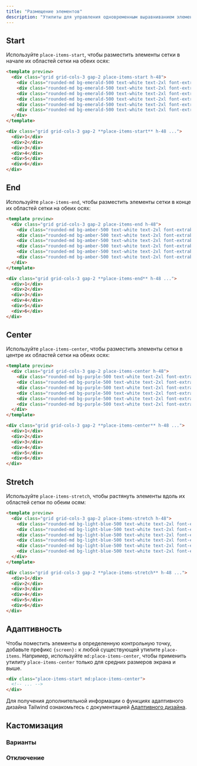 ```yaml
---
title: "Размещение элементов"
description: "Утилиты для управления одновременным выравниванием элементов."
---
```




## Start

Используйте `place-items-start`, чтобы разместить элементы сетки в начале их областей сетки на обеих осях:

```html emerald
<template preview>
  <div class="grid grid-cols-3 gap-2 place-items-start h-48">
    <div class="rounded-md bg-emerald-500 text-white text-2xl font-extrabold flex items-center justify-center h-16 w-16">1</div>
    <div class="rounded-md bg-emerald-500 text-white text-2xl font-extrabold flex items-center justify-center h-16 w-16">2</div>
    <div class="rounded-md bg-emerald-500 text-white text-2xl font-extrabold flex items-center justify-center h-16 w-16">3</div>
    <div class="rounded-md bg-emerald-500 text-white text-2xl font-extrabold flex items-center justify-center h-16 w-16">4</div>
    <div class="rounded-md bg-emerald-500 text-white text-2xl font-extrabold flex items-center justify-center h-16 w-16">5</div>
    <div class="rounded-md bg-emerald-500 text-white text-2xl font-extrabold flex items-center justify-center h-16 w-16">6</div>
  </div>
</template>

<div class="grid grid-cols-3 gap-2 **place-items-start** h-48 ...">
  <div>1</div>
  <div>2</div>
  <div>3</div>
  <div>4</div>
  <div>5</div>
  <div>6</div>
</div>
```

## End

Используйте `place-items-end`, чтобы разместить элементы сетки в конце их областей сетки на обеих осях:

```html amber
<template preview>
  <div class="grid grid-cols-3 gap-2 place-items-end h-48">
    <div class="rounded-md bg-amber-500 text-white text-2xl font-extrabold flex items-center justify-center h-16 w-16">1</div>
    <div class="rounded-md bg-amber-500 text-white text-2xl font-extrabold flex items-center justify-center h-16 w-16">2</div>
    <div class="rounded-md bg-amber-500 text-white text-2xl font-extrabold flex items-center justify-center h-16 w-16">3</div>
    <div class="rounded-md bg-amber-500 text-white text-2xl font-extrabold flex items-center justify-center h-16 w-16">4</div>
    <div class="rounded-md bg-amber-500 text-white text-2xl font-extrabold flex items-center justify-center h-16 w-16">5</div>
    <div class="rounded-md bg-amber-500 text-white text-2xl font-extrabold flex items-center justify-center h-16 w-16">6</div>
  </div>
</template>

<div class="grid grid-cols-3 gap-2 **place-items-end** h-48 ...">
  <div>1</div>
  <div>2</div>
  <div>3</div>
  <div>4</div>
  <div>5</div>
  <div>6</div>
</div>
```

## Center

Используйте `place-items-center`, чтобы разместить элементы сетки в центре их областей сетки на обеих осях:

```html purple
<template preview>
  <div class="grid grid-cols-3 gap-2 place-items-center h-48">
    <div class="rounded-md bg-purple-500 text-white text-2xl font-extrabold flex items-center justify-center h-16 w-16">1</div>
    <div class="rounded-md bg-purple-500 text-white text-2xl font-extrabold flex items-center justify-center h-16 w-16">2</div>
    <div class="rounded-md bg-purple-500 text-white text-2xl font-extrabold flex items-center justify-center h-16 w-16">3</div>
    <div class="rounded-md bg-purple-500 text-white text-2xl font-extrabold flex items-center justify-center h-16 w-16">4</div>
    <div class="rounded-md bg-purple-500 text-white text-2xl font-extrabold flex items-center justify-center h-16 w-16">5</div>
    <div class="rounded-md bg-purple-500 text-white text-2xl font-extrabold flex items-center justify-center h-16 w-16">6</div>
  </div>
</template>

<div class="grid grid-cols-3 gap-2 **place-items-center** h-48 ...">
  <div>1</div>
  <div>2</div>
  <div>3</div>
  <div>4</div>
  <div>5</div>
  <div>6</div>
</div>
```

## Stretch

Используйте `place-items-stretch`, чтобы растянуть элементы вдоль их областей сетки по обеим осям:

```html lightBlue
<template preview>
  <div class="grid grid-cols-3 gap-2 place-items-stretch h-48">
    <div class="rounded-md bg-light-blue-500 text-white text-2xl font-extrabold flex items-center justify-center">1</div>
    <div class="rounded-md bg-light-blue-500 text-white text-2xl font-extrabold flex items-center justify-center">2</div>
    <div class="rounded-md bg-light-blue-500 text-white text-2xl font-extrabold flex items-center justify-center">3</div>
    <div class="rounded-md bg-light-blue-500 text-white text-2xl font-extrabold flex items-center justify-center">4</div>
    <div class="rounded-md bg-light-blue-500 text-white text-2xl font-extrabold flex items-center justify-center">5</div>
    <div class="rounded-md bg-light-blue-500 text-white text-2xl font-extrabold flex items-center justify-center">6</div>
  </div>
</template>

<div class="grid grid-cols-3 gap-2 **place-items-stretch** h-48 ...">
  <div>1</div>
  <div>2</div>
  <div>3</div>
  <div>4</div>
  <div>5</div>
  <div>6</div>
</div>
```

## Адаптивность

Чтобы поместить элементы в определенную контрольную точку, добавьте префикс `{screen}:` к любой существующей утилите `place-items`. Например, используйте `md:place-items-center`, чтобы применить утилиту `place-items-center` только для средних размеров экрана и выше.

```html
<div class="place-items-start md:place-items-center">
  <!-- ... -->
</div>
```

Для получения дополнительной информации о функциях адаптивного дизайна Tailwind ознакомьтесь с документацией [Адаптивного дизайна](/docs/responsive-design).

## Кастомизация

### Варианты

<Variants plugin="placeItems" name="place-items" />

### Отключение

<Disabling plugin="placeItems" name="place-items" />
